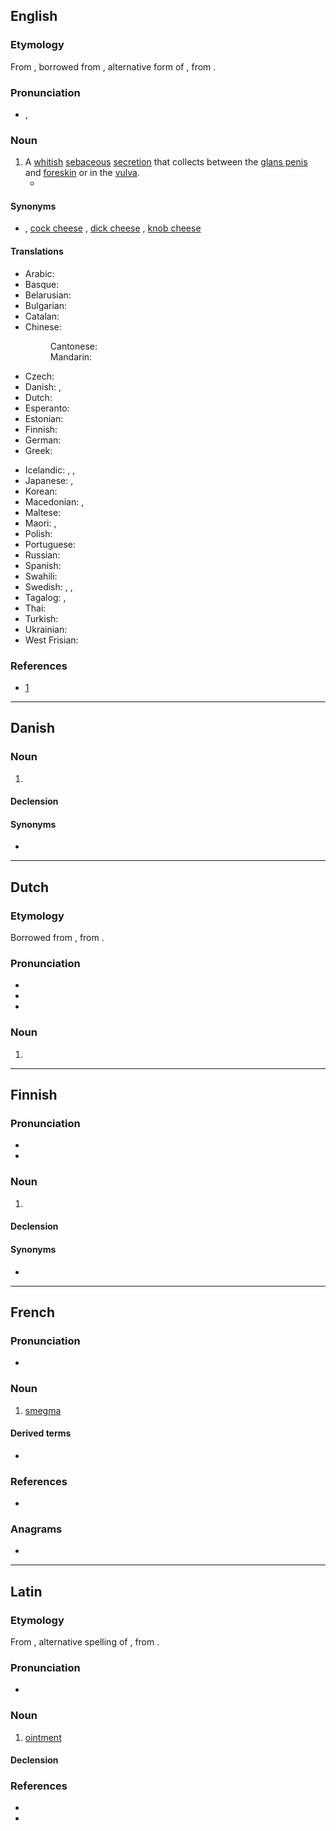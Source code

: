 {{also|Smegma}}
==English==
{{wikipedia}}

===Etymology===
From {{der|en|la|-}}, borrowed from {{bor|en|grc|σμῆγμα}}, alternative form of {{m|grc|σμῆμα||soap, detergent}}, from {{m|grc|σμάω||I wipe, clean}}.

===Pronunciation===
* {{enPR|smĕgʹmə}}, {{IPA|/ˈsmɛɡmə/|lang=en}}

===Noun===
{{en-noun|~}}

# A [[whitish]] [[sebaceous]] [[secretion]] that collects between the [[glans penis]] and [[foreskin]] or in the [[vulva]].
#* {{quote-book
|lang=en
|year=1979
|author={{w|J.G. Ballard}}
|title={{w|The Unlimited Dream Company}}
|section=chapter 30
|passage= I saw Mrs St Cloud wander happily through the flower-filled streets, her belly smeared with '''smegma''', breasts bruised by the hands of boys.}}

====Synonyms====
* {{l|en|cheese}} {{qualifier|slang}}, [[cock cheese]] {{qualifier|vulgar slang}}, [[dick cheese]] {{qualifier|vulgar slang}}, [[knob cheese]] {{qualifier|vulgar slang}}

====Translations====
{{trans-top|sebaceous secretion}}
* Arabic: {{t|ar|اللخن}}
* Basque: {{t|eu|esmegma}}
* Belarusian: {{t|be|смегма}}
* Bulgarian: {{t|bg|смегма}}
* Catalan: {{t|ca|esmegma}}
* Chinese:
*: Cantonese: {{t|yue|包皮垢|tr=baau1 pei4 gau3|sc=Hani}}
*: Mandarin: {{t+|cmn|包皮垢|tr=bāopígòu|sc=Hani}}
* Czech: {{t|cs|smegma}}
* Danish: {{t|da|nakkeost|c}}, {{t|da|smegma|n}}
* Dutch: {{t|nl|smegma|n}}
* Esperanto: {{t+|eo|smegmo}}
* Estonian: {{t+|et|smegma}}
* Finnish: {{t|fi|esinahkatali}}
* German: {{t+|de|Smegma|n}}
* Greek: {{t+|el|σμήγμα|n}}
{{trans-mid}}
* Icelandic: {{t|is|reðurfarði|m}}, {{t|is|limfarði|m}}, {{t+|is|ostur|m}}
* Japanese: {{t|ja|恥垢|tr=ちこう, chikō}}, {{t|ja|チンカス|tr=chinkasu}} {{qualifier|vulgar}}
* Korean: {{t|ko|귀두지}}
* Macedonian: {{t|mk|смегма|f|tr=smégma|sc=Cyrl}}, {{qualifier|slang}} {{t|mk|урда|f|tr=úrda|sc=Cyrl}}
* Maltese: {{t|mt|ġobon il-ġarretta}}
* Maori: {{t|mi|paraheka}}, {{t|mi|ngahu}}
* Polish: {{t|pl|mastka|f}}
* Portuguese: {{t|pt|esmegma|m}}
* Russian: {{t+|ru|смегма}}
* Spanish: {{t+|es|esmegma|m}}
* Swahili: {{t+|sw|pumba}}
* Swedish: {{t|sv|smegma|c}}, {{qualifier|vulgar}} {{t+|sv|flensost|c}}, {{t|sv|kukost|c}} {{qualifier|vulgar}}
* Tagalog: {{t+|tl|kupal}} {{qualifier|male}}, {{t|tl|hima}} {{qualifier|female}}
* Thai: {{t|th|ขี้เปียก}}
* Turkish: {{t|tr|smegma}}
* Ukrainian: {{t|uk|смегма}}
* West Frisian: {{t|fy|smegma}}
{{trans-bottom}}

===References===
* {{R:Online Etymology Dictionary}} [http://www.etymonline.com/index.php?search=smegma&searchmode=none]

----

==Danish==

===Noun===
{{da-noun|et|-}}

# {{l|en|smegma}}

====Declension====
{{da-noun-infl|et|n=sg}}

====Synonyms====
*{{l|da|nakkeost}}

----

==Dutch==

===Etymology===
Borrowed from {{bor|nl|la|smēgma}}, from {{der|nl|grc|σμῆγμα}}.

===Pronunciation===
* {{IPA|lang=nl|/ˈsmɛx.maː/}}
* {{audio|Nl-smegma.ogg|Audio|lang=nl}}
* {{hyphenation|lang=nl|smeg|ma}}

===Noun===
{{nl-noun|n|-|-}}

# {{l|en|smegma}}

----

==Finnish==

===Pronunciation===
* {{fi-IPA}}
* {{fi-hyphenation}}

===Noun===
{{fi-noun}}

# {{l|en|smegma}}

====Declension====
{{fi-decl-kala|smegm|||a}}

====Synonyms====
* {{l|fi|esinahkatali}}

----

==French==

===Pronunciation===
* {{IPA|/smɛɡ.ma/|lang=fr}}

===Noun===
{{fr-noun|m}}

# [[#English|smegma]]

====Derived terms====
* {{l|fr|smectique}}

===References===
* {{R:NPLarousse}}

===Anagrams===
* {{l|fr|gammes}}

----

==Latin==

===Etymology===
From {{bor|la|grc|σμῆγμα}}, alternative spelling of {{m|grc|σμῆμα|t=soap, detergent}}, from {{m|grc|σμάω|t=I wipe, clean}}.

===Pronunciation===
* {{la-IPA|smēgma}}

===Noun===
{{la-noun|smēgma<3>}}

# [[ointment]]

====Declension====
{{la-ndecl|smēgma<3>}}

===References===
* {{R:L&S}}
* {{R:du Cange}}